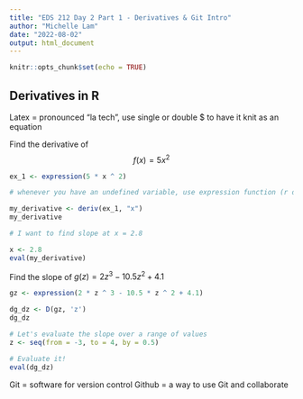 ```yaml
---
title: "EDS 212 Day 2 Part 1 - Derivatives & Git Intro"
author: "Michelle Lam"
date: "2022-08-02"
output: html_document
---
```


```r
knitr::opts_chunk$set(echo = TRUE)
```

## Derivatives in R
Latex = pronounced "la tech", use single or double $ to have it knit as an equation

Find the derivative of $$f(x) = 5x^2$$

```r
ex_1 <- expression(5 * x ^ 2)

# whenever you have an undefined variable, use expression function (r doesn't need to know variable to store as value)

my_derivative <- deriv(ex_1, "x")
my_derivative

# I want to find slope at x = 2.8

x <- 2.8
eval(my_derivative)
```


Find the slope of $g(z) = 2z^3-10.5z^2+4.1$

```r
gz <- expression(2 * z ^ 3 - 10.5 * z ^ 2 + 4.1)

dg_dz <- D(gz, 'z')
dg_dz

# Let's evaluate the slope over a range of values
z <- seq(from = -3, to = 4, by = 0.5)

# Evaluate it!
eval(dg_dz)
```

Git = software for version control
Github = a way to use Git and collaborate 

